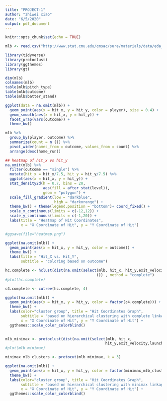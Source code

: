 ```yaml
---
title: "PROJECT-1"
author: "zhiwei xiao"
date: "6/5/2020"
output: pdf_document
---
```


```r
knitr::opts_chunk$set(echo = TRUE)
```

```r
mlb <- read.csv("http://www.stat.cmu.edu/cmsac/sure/materials/data/eda_projects/top_hitters_2019_batted_balls.csv")
```


```r
library(tidyverse)
library(protoclust)
library(ggthemes)
library(gt)

dim(mlb)
colnames(mlb)
table(mlb$pitch_type)
table(mlb$outcome)
table(mlb$batter_stand)

ggplot(data = na.omit(mlb)) + 
  geom_point(aes(x = hit_x, y = hit_y, color = player), size = 0.4) + 
  geom_smooth(aes(x = hit_x, y = hit_y)) + 
  facet_wrap(vars(outcome)) +
  theme_bw()
```

```r
mlb %>% 
  group_by(player, outcome) %>% 
  summarize(count = n ()) %>%
  pivot_wider(names_from = outcome, values_from = count) %>% 
  arrange(desc(home_run))
```

```r
## heatmap of hit_x vs hit_y
na.omit(mlb) %>% 
  filter(outcome == "single") %>% 
  mutate(hit_x = hit_x/7.5, hit_y = hit_y/7.5) %>%
  ggplot(aes(x = hit_x, y = hit_y)) + 
  stat_density2d(h = 0.7, bins = 20,
                 aes(fill = after_stat(level)),
                 geom = "polygon") +
  scale_fill_gradient(low = "darkblue",
                      high = "darkorange") + 
  theme_bw() + theme(legend.position = "bottom")+ coord_fixed() + 
  scale_x_continuous(limits = c(-12,12)) + 
  scale_y_continuous(limits = c(-1,20)) +
  labs(title = "Heatmap of Hit Coordinates",
       x = "X Coordinate of Hit", y = "Y Coordinate of Hit")

#ggsave(file="heatmap.png")
```




```r
ggplot(na.omit(mlb)) + 
  geom_point(aes(x = hit_x, y = hit_y, color = outcome)) + 
  theme_bw() + 
  labs(title = "Hit_X vs. Hit_Y",
       subtitle = "coloring based on outcome")
```


```r
hc.complete <- hclust(dist(na.omit(select(mlb, hit_x, hit_y,exit_velocity,launch_angle,hit_distance
                                         ))) , method = "complete")
#plot(hc.complete)

c4.complete <- cutree(hc.complete, 4)

ggplot(na.omit(mlb)) + 
  geom_point(aes(x = hit_x, y = hit_y, color = factor(c4.complete))) + 
  theme_bw() + 
  labs(color="cluster group", title = "Hit Coordinates Graph",
       subtitle = "based on hierarchical clustering with complete linkage", 
       x = "X Coordinate of Hit", y = "Y Coordinate of Hit") + 
  ggthemes::scale_color_colorblind()
 
```



```r

mlb_minimax <- protoclust(dist(na.omit(select(mlb, hit_x,   
                                             hit_y,exit_velocity,launch_angle,hit_distance))))
#plot(mlb_minimax)

minimax_mlb_clusters <- protocut(mlb_minimax, k = 3)

ggplot(na.omit(mlb)) + 
  geom_point(aes(x = hit_x, y = hit_y, color = factor(minimax_mlb_clusters$cl))) + 
  theme_bw() + 
  labs(color="cluster group", title = "Hit Coordinates Graph",
       subtitle = "based on hierarchical clustering with minimax linkage", 
       x = "X Coordinate of Hit", y = "Y Coordinate of Hit") + 
  ggthemes::scale_color_colorblind()

```

